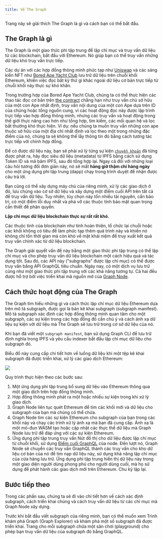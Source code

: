 ```yaml
---
title: Về The Graph
---
```


Trang này sẽ giải thích The Graph là gì và cách bạn có thể bắt đầu.

## The Graph là gì

The Graph là một giao thức phi tập trung để lập chỉ mục và truy vấn dữ liệu từ các blockchain, bắt đầu với Ethereum. Nó giúp bạn có thể truy vấn những dữ liệu khó truy vấn trực tiếp.

Các dự án với các hợp đồng thông minh phức tạp như [Uniswap](https://uniswap.org/) và các sáng kiến NFT như [Bored Ape Yacht Club](https://boredapeyachtclub.com/) lưu trữ dữ liệu trên chuỗi khối Ethereum, khiến việc đọc bất kỳ thứ gì khác ngoài dữ liệu cơ bản trực tiếp từ chuỗi khối này thực sự khó khăn.

Trong trường hợp của Bored Ape Yacht Club, chúng ta có thể thực hiện các thao tác đọc cơ bản trên [the contract](https://etherscan.io/address/0xbc4ca0eda7647a8ab7c2061c2e118a18a936f13d#code) chẳng hạn như truy vấn chủ sở hữu của một con Ape nhất định, truy vấn nội dung của một con Ape dựa trên ID của chúng hoặc tổng nguồn cung, vì các hoạt động đọc này được lập trình trực tiếp vào hợp đồng thông minh, nhưng các truy vấn và hoạt động trong thế giới thực nâng cao hơn như tổng hợp, tìm kiếm, các mối quan hệ và lọc bất thường khó thực hiện. Ví dụ: nếu chúng ta muốn truy vấn những con ape thuộc sở hữu của một địa chỉ nhất định và lọc theo một trong những đặc điểm của nó, chúng ta sẽ không thể lấy thông tin đó bằng cách tương tác trực tiếp với chính hợp đồng.

Để có được dữ liệu này, bạn sẽ phải xử lý từng sự kiện [`chuyển khoản`](https://etherscan.io/address/0xbc4ca0eda7647a8ab7c2061c2e118a18a936f13d#code#L1746) đã từng được phát ra, hãy đọc siêu dữ liệu (metadata) từ IPFS bằng cách sử dụng Token ID và mã băm IPFS, sau đó tổng hợp lại. Ngay cả đối với những loại câu hỏi tương đối đơn giản này, nó sẽ mất **hàng giờ thậm chí hàng ngày** cho một ứng dụng phi tập trung (dapp) chạy trong trình duyệt để nhận được câu trả lời.

Bạn cũng có thể xây dựng máy chủ của riêng mình, xử lý các giao dịch ở đó, lưu chúng vào cơ sở dữ liệu và xây dựng một điểm cuối API trên tất cả để truy vấn dữ liệu. Tuy nhiên, tùy chọn này tốn nhiều tài nguyên, cần bảo trì, có một điểm lỗi duy nhất và phá vỡ các thuộc tính bảo mật quan trọng cần thiết để phân quyền.

**Lập chỉ mục dữ liệu blockchain thực sự rất rất khó.**

Các thuộc tính của blockchain như tính hoàn thiện, tổ chức lại chuỗi hoặc các khối không có tiêu đề làm phức tạp thêm quá trình này và khiến nó không chỉ tốn thời gian mà còn khó về mặt khái niệm để truy xuất kết quả truy vấn chính xác từ dữ liệu blockchain.

The Graph giải quyết vấn đề này bằng một giao thức phi tập trung có thể lập chỉ mục và cho phép truy vấn dữ liệu blockchain một cách hiệu quả và tác dụng tốt. Sau đó, các API này ("subgraphs" được lập chỉ mục) có thể được truy vấn bằng API GraphQL tiêu chuẩn. Ngày nay, có một dịch vụ lưu trữ cũng như một giao thức phi tập trung với các khả năng tương tự. Cả hai đều được hỗ trợ bởi việc triển khai mã nguồn mở của [Graph Node](https://github.com/graphprotocol/graph-node).

## Cách thức hoạt động của The Graph

The Graph tìm hiểu những gì và cách thức lập chỉ mục dữ liệu Ethereum dựa trên mô tả subgraph, được gọi là bản kê khai subgraph (subgraph manifest). Mô tả subgraph xác định các hợp đồng thông minh quan tâm cho một subgraph, các sự kiện trong các hợp đồng đó cần chú ý và cách ánh xạ dữ liệu sự kiện với dữ liệu mà The Graph sẽ lưu trữ trong cơ sở dữ liệu của nó.

Khi bạn đã viết một `subgraph manifest`, bạn sử dụng Graph CLI để lưu trữ định nghĩa trong IPFS và yêu cầu indexer bắt đầu lập chỉ mục dữ liệu cho subgraph đó.

Biểu đồ này cung cấp chi tiết hơn về luồng dữ liệu khi một tệp kê khai subgraph đã được triển khai, xử lý các giao dịch Ethereum:

![](/img/graph-dataflow.png)

Quy trình thực hiện theo các bước sau:

1. Một ứng dụng phi tập trung bổ sung dữ liệu vào Ethereum thông qua một giao dịch trên hợp đồng thông minh.
2. Hợp đồng thông minh phát ra một hoặc nhiều sự kiện trong khi xử lý giao dịch.
3. Graph Node liên tục quét Ethereum để tìm các khối mới và dữ liệu cho subgraph của bạn mà chúng có thể chứa.
4. Graph Node tìm các sự kiện Ethereum cho subgraph của bạn trong các khối này và chạy các trình xử lý ánh xạ mà bạn đã cung cấp. Ánh xạ là một mô-đun WASM tạo hoặc cập nhật các thực thể dữ liệu mà Graph Node lưu trữ để đáp ứng với các sự kiện Ethereum.
5. Ứng dụng phi tập trung truy vấn Nút đồ thị cho dữ liệu được lập chỉ mục từ chuỗi khối, sử dụng [Điểm cuối GraphQL](https://graphql.org/learn/) của node. Đến lượt nó, Graph Node sẽ chuyển các truy vấn GraphQL thành các truy vấn cho kho dữ liệu cơ bản của nó để tìm nạp dữ liệu này, sử dụng khả năng lập chỉ mục của cửa hàng lưu trữ. Ứng dụng phi tập trung hiển thị dữ liệu này trong một giao diện người dùng phong phú cho người dùng cuối, mà họ sử dụng để phát hành các giao dịch mới trên Ethereum. Chu kỳ lặp lại.

## Bước tiếp theo

Trong các phần sau, chúng ta sẽ đi vào chi tiết hơn về cách xác định subgraph, cách triển khai chúng và cách truy vấn dữ liệu từ các chỉ mục mà Graph Node xây dựng.

Trước khi bắt đầu viết subgraph của riêng mình, bạn có thể muốn xem Trình khám phá Graph (Graph Explorer) và khám phá một số subgraph đã được triển khai. Trang cho mỗi subgraph chứa một sân chơi (playground) cho phép bạn truy vấn dữ liệu của subgraph đó bằng GraphQL.
